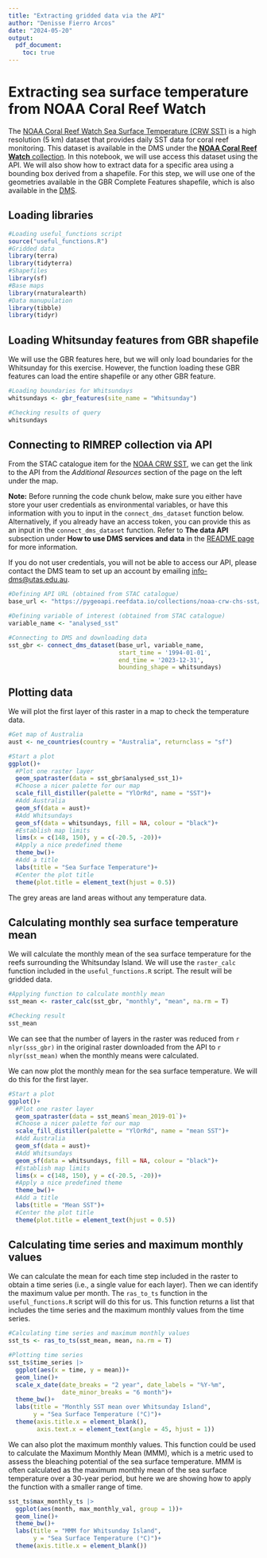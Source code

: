 ```yaml
---
title: "Extracting gridded data via the API"
author: "Denisse Fierro Arcos"
date: "2024-05-20"
output:
  pdf_document:
    toc: true
---
```


# Extracting sea surface temperature from NOAA Coral Reef Watch

The [NOAA Coral Reef Watch Sea Surface Temperature (CRW SST)](https://coralreefwatch.noaa.gov/) is a high resolution (5 km) dataset that provides daily SST data for coral reef monitoring. This dataset is available in the DMS under the [**NOAA Coral Reef Watch** collection](https://stac.reefdata.io/browser/collections/noaa-crw). In this notebook, we will use access this dataset using the API. We will also show how to extract data for a specific area using a bounding box derived from a shapefile. For this step, we will use one of the geometries available in the GBR Complete Features shapefile, which is also available in the [DMS](https://stac.reefdata.io/browser/collections/gbrmpa-admin-regions/items/gbrmpa-complete-gbr-features). 
  
## Loading libraries
  
```r
#Loading useful_functions script
source("useful_functions.R")
#Gridded data
library(terra)
library(tidyterra)
#Shapefiles
library(sf)
#Base maps
library(rnaturalearth)
#Data manupulation
library(tibble)
library(tidyr)
```
  
## Loading Whitsunday features from GBR shapefile
We will use the GBR features here, but we will only load boundaries for the Whitsunday for this exercise. However, the function loading these GBR features can load the entire shapefile or any other GBR feature.  
  
```r
#Loading boundaries for Whitsundays
whitsundays <- gbr_features(site_name = "Whitsunday")

#Checking results of query
whitsundays
```
  
## Connecting to RIMREP collection via API

From the STAC catalogue item for the [NOAA CRW SST](https://stac.reefdata.io/browser/collections/noaa-crw/items/noaa-crw-chs-sst?.language=en-AU), we can get the link to the API from the *Additional Resources* section of the page on the left under the map.  
  
**Note:** Before running the code chunk below, make sure you either have store your user credentials as environmental variables, or have this information with you to input in the `connect_dms_dataset` function below. Alternatively, if you already have an access token, you can provide this as an input in the `connect_dms_dataset` function. Refer to **The data API** subsection under **How to use DMS services and data** in the [README page](https://github.com/aodn/rimrep-training/blob/main/CoTS-training-Jan2024/README.md) for more information.  
  
If you do not user credentials, you will not be able to access our API, please contact the DMS team to set up an account by emailing [info-dms@utas.edu.au](mailto:info-dms@utas.edu.au).  
    
```r
#Defining API URL (obtained from STAC catalogue)
base_url <- "https://pygeoapi.reefdata.io/collections/noaa-crw-chs-sst/"

#Defining variable of interest (obtained from STAC catalogue)
variable_name <- "analysed_sst"

#Connecting to DMS and downloading data
sst_gbr <- connect_dms_dataset(base_url, variable_name, 
                               start_time = '1994-01-01', 
                               end_time = '2023-12-31',
                               bounding_shape = whitsundays)
```
  
## Plotting data 
We will plot the first layer of this raster in a map to check the temperature data.  
  
```r
#Get map of Australia
aust <- ne_countries(country = "Australia", returnclass = "sf")

#Start a plot
ggplot()+
  #Plot one raster layer
  geom_spatraster(data = sst_gbr$analysed_sst_1)+
  #Choose a nicer palette for our map
  scale_fill_distiller(palette = "YlOrRd", name = "SST")+
  #Add Australia
  geom_sf(data = aust)+
  #Add Whitsundays
  geom_sf(data = whitsundays, fill = NA, colour = "black")+
  #Establish map limits
  lims(x = c(148, 150), y = c(-20.5, -20))+
  #Apply a nice predefined theme
  theme_bw()+
  #Add a title
  labs(title = "Sea Surface Temperature")+
  #Center the plot title
  theme(plot.title = element_text(hjust = 0.5))
```
  
The grey areas are land areas without any temperature data.  

## Calculating monthly sea surface temperature mean
We will calculate the monthly mean of the sea surface temperature for the reefs surrounding the Whitsunday Island. We will use the `raster_calc` function included in the `useful_functions.R` script. The result will be gridded data.  
  
```r
#Applying function to calculate monthly mean
sst_mean <- raster_calc(sst_gbr, "monthly", "mean", na.rm = T)

#Checking result
sst_mean
```
  
We can see that the number of layers in the raster was reduced from `r nlyr(sss_gbr)` in the original raster downloaded from the API to `r nlyr(sst_mean)` when the monthly means were calculated.  

We can now plot the monthly mean for the sea surface temperature. We will do this for the first layer.  
  
```r
#Start a plot
ggplot()+
  #Plot one raster layer
  geom_spatraster(data = sst_mean$`mean_2019-01`)+
  #Choose a nicer palette for our map
  scale_fill_distiller(palette = "YlOrRd", name = "mean SST")+
  #Add Australia
  geom_sf(data = aust)+
  #Add Whitsundays
  geom_sf(data = whitsundays, fill = NA, colour = "black")+
  #Establish map limits
  lims(x = c(148, 150), y = c(-20.5, -20))+
  #Apply a nice predefined theme
  theme_bw()+
  #Add a title
  labs(title = "Mean SST")+
  #Center the plot title
  theme(plot.title = element_text(hjust = 0.5))
```
    
## Calculating time series and maximum monthly values
We can calculate the mean for each time step included in the raster to obtain a time series (i.e., a single value for each layer). Then we can identify the maximum value per month. The `ras_to_ts` function in the `useful_functions.R` script will do this for us. This function returns a list that includes the time series and the maximum monthly values from the time series.   
  
```r
#Calculating time series and maximum monthly values
sst_ts <- ras_to_ts(sst_mean, mean, na.rm = T) 

#Plotting time series
sst_ts$time_series |> 
  ggplot(aes(x = time, y = mean))+
  geom_line()+
  scale_x_date(date_breaks = "2 year", date_labels = "%Y-%m",
               date_minor_breaks = "6 month")+
  theme_bw()+
  labs(title = "Monthly SST mean over Whitsunday Island",
       y = "Sea Surface Temperature (°C)")+
  theme(axis.title.x = element_blank(), 
        axis.text.x = element_text(angle = 45, hjust = 1))
```
    
We can also plot the maximum monthly values. This function could be used to calculate the Maximum Monthly Mean (MMM), which is a metric used to assess the bleaching potential of the sea surface temperature. MMM is often calculated as the maximum monthly mean of the sea surface temperature over a 30-year period, but here we are showing how to apply the function with a smaller range of time.
  
```r
sst_ts$max_monthly_ts |> 
  ggplot(aes(month, max_monthly_val, group = 1))+
  geom_line()+
  theme_bw()+
  labs(title = "MMM for Whitsunday Island",
       y = "Sea Surface Temperature (°C)")+
  theme(axis.title.x = element_blank())
```


  